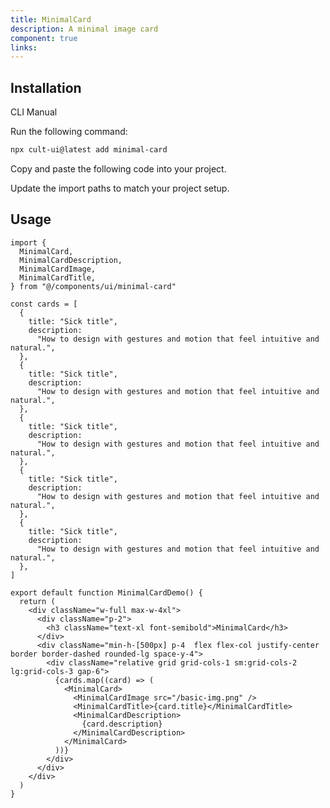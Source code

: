 ```yaml
---
title: MinimalCard
description: A minimal image card
component: true
links:
---
```


<ComponentPreview
  name="minimal-card-demo"
  className="[&_.preview>[data-orientation=vertical]]:sm:max-w-[70%]"
  description="All variations"
/>

## Installation

<Tabs defaultValue="cli">

<TabsList>
  <TabsTrigger value="cli">CLI</TabsTrigger>
  <TabsTrigger value="manual">Manual</TabsTrigger>
</TabsList>

<TabsContent value="cli">

<Steps>

<Step>Run the following command:</Step>

```bash
npx cult-ui@latest add minimal-card
```

</Steps>

</TabsContent>

<TabsContent value="manual">

<Steps>

<Step>Copy and paste the following code into your project.</Step>

<ComponentSource name="minimal-card" />

<Step>Update the import paths to match your project setup.</Step>

</Steps>

</TabsContent>

</Tabs>

## Usage

```tsx
import {
  MinimalCard,
  MinimalCardDescription,
  MinimalCardImage,
  MinimalCardTitle,
} from "@/components/ui/minimal-card"
```

```tsx
const cards = [
  {
    title: "Sick title",
    description:
      "How to design with gestures and motion that feel intuitive and natural.",
  },
  {
    title: "Sick title",
    description:
      "How to design with gestures and motion that feel intuitive and natural.",
  },
  {
    title: "Sick title",
    description:
      "How to design with gestures and motion that feel intuitive and natural.",
  },
  {
    title: "Sick title",
    description:
      "How to design with gestures and motion that feel intuitive and natural.",
  },
  {
    title: "Sick title",
    description:
      "How to design with gestures and motion that feel intuitive and natural.",
  },
]

export default function MinimalCardDemo() {
  return (
    <div className="w-full max-w-4xl">
      <div className="p-2">
        <h3 className="text-xl font-semibold">MinimalCard</h3>
      </div>
      <div className="min-h-[500px] p-4  flex flex-col justify-center border border-dashed rounded-lg space-y-4">
        <div className="relative grid grid-cols-1 sm:grid-cols-2 lg:grid-cols-3 gap-6">
          {cards.map((card) => (
            <MinimalCard>
              <MinimalCardImage src="/basic-img.png" />
              <MinimalCardTitle>{card.title}</MinimalCardTitle>
              <MinimalCardDescription>
                {card.description}
              </MinimalCardDescription>
            </MinimalCard>
          ))}
        </div>
      </div>
    </div>
  )
}
```
